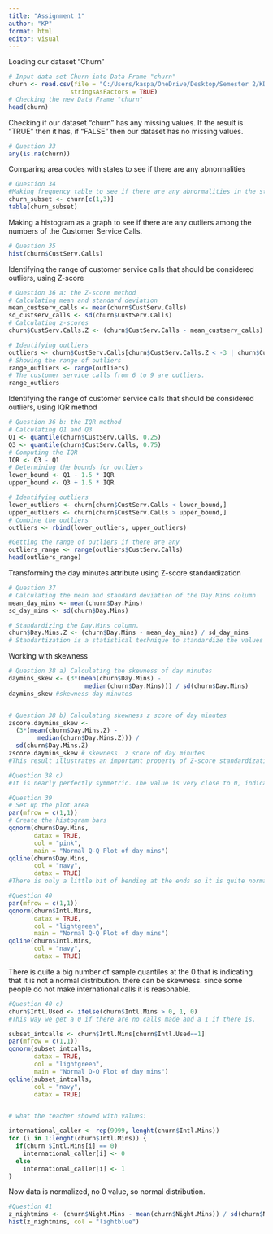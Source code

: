 ---
title: "Assignment 1"
author: "KP"
format: html
editor: visual
---

Loading our dataset "Churn"

```{r}
# Input data set Churn into Data Frame "churn" 
churn <- read.csv(file = "C:/Users/kaspa/OneDrive/Desktop/Semester 2/KDDV/Assignment 1/DatasetsLarose/churn.txt",
                 stringsAsFactors = TRUE)
# Checking the new Data Frame "churn"
head(churn)

```

Checking if our dataset "churn" has any missing values. If the result is "TRUE" then it has, if "FALSE" then our dataset has no missing values.

```{r}
# Question 33
any(is.na(churn))
```

Comparing area codes with states to see if there are any abnormalities

```{r}
# Question 34 
#Making frequency table to see if there are any abnormalities in the states
churn_subset <- churn[c(1,3)]
table(churn_subset)

```

Making a histogram as a graph to see if there are any outliers among the numbers of the Customer Service Calls.

```{r}
# Question 35
hist(churn$CustServ.Calls)
```

Identifying the range of customer service calls that should be considered outliers, using Z-score

```{r}
# Question 36 a: the Z-score method
# Calculating mean and standard deviation 
mean_custserv_calls <- mean(churn$CustServ.Calls)
sd_custserv_calls <- sd(churn$CustServ.Calls)
# Calculating z-scores
churn$CustServ.Calls.Z <- (churn$CustServ.Calls - mean_custserv_calls) / sd_custserv_calls

# Identifying outliers
outliers <- churn$CustServ.Calls[churn$CustServ.Calls.Z < -3 | churn$CustServ.Calls.Z > 3]
# Showing the range of outliers
range_outliers <- range(outliers)
# The customer service calls from 6 to 9 are outliers.
range_outliers
```

Identifying the range of customer service calls that should be considered outliers, using IQR method

```{r}
# Question 36 b: the IQR method
# Calculating Q1 and Q3
Q1 <- quantile(churn$CustServ.Calls, 0.25)
Q3 <- quantile(churn$CustServ.Calls, 0.75)
# Computing the IQR
IQR <- Q3 - Q1
# Determining the bounds for outliers
lower_bound <- Q1 - 1.5 * IQR
upper_bound <- Q3 + 1.5 * IQR

# Identifying outliers
lower_outliers <- churn[churn$CustServ.Calls < lower_bound,]
upper_outliers <- churn[churn$CustServ.Calls > upper_bound,]
# Combine the outliers
outliers <- rbind(lower_outliers, upper_outliers)

#Getting the range of outliers if there are any
outliers_range <- range(outliers$CustServ.Calls)
head(outliers_range)
```

Transforming the day minutes attribute using Z-score standardization

```{r}
# Question 37
# Calculating the mean and standard deviation of the Day.Mins column
mean_day_mins <- mean(churn$Day.Mins)
sd_day_mins <- sd(churn$Day.Mins)

# Standardizing the Day.Mins column.
churn$Day.Mins.Z <- (churn$Day.Mins - mean_day_mins) / sd_day_mins
# Standartization is a statistical technique to standardize the values of a numeric variable to a common scale with a mean of zero and a standard deviation of one. Standardization allows for the comparison of scores on different kinds of variables by transforming the distributions into a standard normal distribution (bell curve).
```

Working with skewness

```{r}
# Question 38 a) Calculating the skewness of day minutes
daymins_skew <- (3*(mean(churn$Day.Mins) -
                     median(churn$Day.Mins))) / sd(churn$Day.Mins)
daymins_skew #skewness day minutes


# Question 38 b) Calculating skewness z score of day minutes 
zscore.daymins_skew <-
  (3*(mean(churn$Day.Mins.Z) -
        median(churn$Day.Mins.Z))) /
  sd(churn$Day.Mins.Z)
zscore.daymins_skew # skewness  z score of day minutes 
#This result illustrates an important property of Z-score standardization: it does not change the shape of the distribution. Hence, the skewness remains unchanged.

```

```{r}
#Question 38 c)
#It is nearly perfectly symmetric. The value is very close to 0, indicating that the distribution of day minutes does not deviate much from symmetry.
```

```{r}
#Question 39
# Set up the plot area
par(mfrow = c(1,1))
# Create the histogram bars
qqnorm(churn$Day.Mins,
       datax = TRUE,
       col = "pink",
       main = "Normal Q-Q Plot of day mins") 
qqline(churn$Day.Mins,
       col = "navy",
       datax = TRUE)
#There is only a little bit of bending at the ends so it is quite normal
```

```{r}
#Question 40
par(mfrow = c(1,1))
qqnorm(churn$Intl.Mins,
       datax = TRUE,
       col = "lightgreen",
       main = "Normal Q-Q Plot of day mins") 
qqline(churn$Intl.Mins,
       col = "navy",
       datax = TRUE)
```

There is quite a big number of sample quantiles at the 0 that is indicating that it is not a normal distribution. there can be skewness. since some people do not make international calls it is reasonable.

```{r}
#Question 40 c)
churn$Intl.Used <- ifelse(churn$Intl.Mins > 0, 1, 0)
#This way we get a 0 if there are no calls made and a 1 if there is.
```

```{r}
subset_intcalls <- churn$Intl.Mins[churn$Intl.Used==1]
par(mfrow = c(1,1))
qqnorm(subset_intcalls,
       datax = TRUE,
       col = "lightgreen",
       main = "Normal Q-Q Plot of day mins") 
qqline(subset_intcalls,
       col = "navy",
       datax = TRUE)


# what the teacher showed with values:

international_caller <- rep(9999, lenght(churn$Intl.Mins))
for (i in 1:lenght(churn$Intl.Mins)) {
  if(churn $Intl.Mins[i] == 0)
    international_caller[i] <- 0
  else
    international_caller[i] <- 1
}
```

Now data is normalized, no 0 value, so normal distribution.

```{r}
#Question 41
z_nightmins <- (churn$Night.Mins - mean(churn$Night.Mins)) / sd(churn$Night.Mins)
hist(z_nightmins, col = "lightblue")
```
